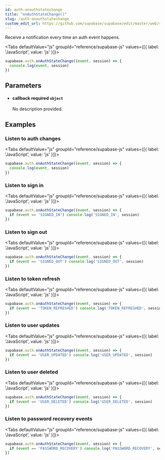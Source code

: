 ```yaml
---
id: auth-onauthstatechange
title: "onAuthStateChange()"
slug: /auth-onauthstatechange
custom_edit_url: https://github.com/supabase/supabase/edit/master/web/spec/supabase_js_v2_ref.yml
---
```



Receive a notification every time an auth event happens.

<Tabs
  defaultValue="js"
  groupId="reference/supabase-js"
  values={[{ label: 'JavaScript', value: 'js' }]}>

<TabItem value="js">

```js
supabase.auth.onAuthStateChange((event, session) => {
  console.log(event, session)
})
```


</TabItem>

</Tabs>

## Parameters


<ul className="method-list-group">
  
<li className="method-list-item">
  <h4 className="method-list-item-label">
    <span className="method-list-item-label-name">
      callback
    </span>
    <span className="method-list-item-label-badge required">
      required
    </span>
    <span className="method-list-item-validation">
      <code>object</code>
    </span>
  </h4>
  <div class="method-list-item-description">

No description provided. 

  </div>
  
</li>

</ul>














## Examples

### Listen to auth changes



<Tabs
  defaultValue="js"
  groupId="reference/supabase-js"
  values={[{ label: 'JavaScript', value: 'js' }]}>

<TabItem value="js">

```js
supabase.auth.onAuthStateChange((event, session) => {
  console.log(event, session)
})
```


</TabItem>

</Tabs>

### Listen to sign in



<Tabs
  defaultValue="js"
  groupId="reference/supabase-js"
  values={[{ label: 'JavaScript', value: 'js' }]}>

<TabItem value="js">

```js
supabase.auth.onAuthStateChange((event, session) => {
  if (event == 'SIGNED_IN') console.log('SIGNED_IN', session)
})
```


</TabItem>

</Tabs>

### Listen to sign out



<Tabs
  defaultValue="js"
  groupId="reference/supabase-js"
  values={[{ label: 'JavaScript', value: 'js' }]}>

<TabItem value="js">

```js
supabase.auth.onAuthStateChange((event, session) => {
  if (event == 'SIGNED_OUT') console.log('SIGNED_OUT', session)
})
```


</TabItem>

</Tabs>

### Listen to token refresh



<Tabs
  defaultValue="js"
  groupId="reference/supabase-js"
  values={[{ label: 'JavaScript', value: 'js' }]}>

<TabItem value="js">

```js
supabase.auth.onAuthStateChange((event, session) => {
  if (event == 'TOKEN_REFRESHED') console.log('TOKEN_REFRESHED', session)
})
```


</TabItem>

</Tabs>

### Listen to user updates



<Tabs
  defaultValue="js"
  groupId="reference/supabase-js"
  values={[{ label: 'JavaScript', value: 'js' }]}>

<TabItem value="js">

```js
supabase.auth.onAuthStateChange((event, session) => {
  if (event == 'USER_UPDATED') console.log('USER_UPDATED', session)
})
```


</TabItem>

</Tabs>

### Listen to user deleted



<Tabs
  defaultValue="js"
  groupId="reference/supabase-js"
  values={[{ label: 'JavaScript', value: 'js' }]}>

<TabItem value="js">

```js
supabase.auth.onAuthStateChange((event, session) => {
  if (event == 'USER_DELETED') console.log('USER_DELETED', session)
})
```


</TabItem>

</Tabs>

### Listen to password recovery events



<Tabs
  defaultValue="js"
  groupId="reference/supabase-js"
  values={[{ label: 'JavaScript', value: 'js' }]}>

<TabItem value="js">

```js
supabase.auth.onAuthStateChange((event, session) => {
  if (event == 'PASSWORD_RECOVERY') console.log('PASSWORD_RECOVERY', session)
})
```


</TabItem>

</Tabs>